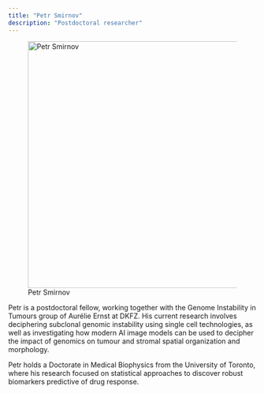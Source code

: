 ```yaml
---
title: "Petr Smirnov"
description: "Postdoctoral researcher"
---
```


![Petr Smirnov](smirnov.png){width=500 fig-align="center"}

Petr is a postdoctoral fellow, working together with the Genome Instability in Tumours group of Aurélie Ernst at DKFZ. His current research involves deciphering subclonal genomic instability using single cell technologies, as well as investigating how modern AI image models can be used to decipher the impact of genomics on tumour and stromal spatial organization and morphology. 

Petr holds a Doctorate in Medical Biophysics from the University of Toronto, where his research focused on statistical approaches to discover robust biomarkers predictive of drug response. 

